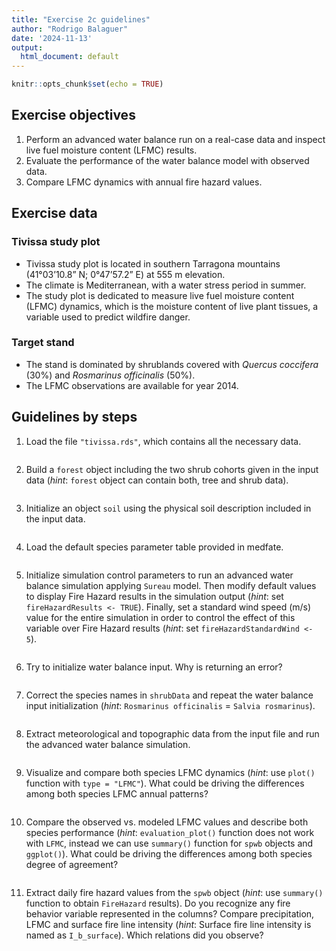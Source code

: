 ```yaml
---
title: "Exercise 2c guidelines"
author: "Rodrigo Balaguer"
date: '2024-11-13'
output:
  html_document: default
---
```


```r
knitr::opts_chunk$set(echo = TRUE)
```


## Exercise objectives

  1. Perform an advanced water balance run on a real-case data and inspect live fuel moisture content (LFMC) results.
  2. Evaluate the performance of the water balance model with observed data.
  3. Compare LFMC dynamics with annual fire hazard values.

## Exercise data
### Tivissa study plot 

 + Tivissa study plot is located in southern Tarragona mountains (41°03'10.8" N; 0°47'57.2" E) at 555 m elevation.
 + The climate is Mediterranean, with a water stress period in summer.
 + The study plot is dedicated to measure live fuel moisture content (LFMC) dynamics, which is the moisture content of live plant tissues, a variable used to predict wildfire danger.

### Target stand
 + The stand is dominated by shrublands covered with *Quercus coccifera* (30%) and *Rosmarinus officinalis* (50%).
 + The LFMC observations are available for year 2014.

## Guidelines by steps

1. Load the file `"tivissa.rds"`, which contains all the necessary data.

```r

```

2. Build a `forest` object including the two shrub cohorts given in the input data (*hint*: `forest` object can contain both, tree and shrub data).

```r

```

3. Initialize an object `soil` using the physical soil description included in the input data.

```r

```

4. Load the default species parameter table provided in medfate.

```r

```

5. Initialize simulation control parameters to run an advanced water balance simulation applying `Sureau` model. Then modify default values to display Fire Hazard results in the simulation output (*hint*: set `fireHazardResults <- TRUE`). Finally, set a standard wind speed (m/s) value for the entire simulation in order to control the effect of this variable over Fire Hazard results (*hint*: set `fireHazardStandardWind <- 5`).

```r

```

6. Try to initialize water balance input. Why is returning an error?

```r

```

7. Correct the species names in `shrubData` and repeat the water balance input initialization (*hint*: `Rosmarinus officinalis` = `Salvia rosmarinus`).

```r

```

8. Extract meteorological and topographic data from the input file and run the advanced water balance simulation.

```r

```

9. Visualize and compare both species LFMC dynamics (*hint*: use `plot()` function with `type = "LFMC"`). What could be driving the differences among both species LFMC annual patterns?

```r

```

10. Compare the observed vs. modeled LFMC values and describe both species performance (*hint*: `evaluation_plot()` function does not work with `LFMC`, instead we can use `summary()` function for `spwb` objects and `ggplot()`). What could be driving the differences among both species degree of agreement?

```r

```

11. Extract daily fire hazard values from the `spwb` object (*hint*: use `summary()` function to obtain `FireHazard` results). Do you recognize any fire behavior variable represented in the columns? Compare precipitation, LFMC and surface fire line intensity (*hint*: Surface fire line intensity is named as `I_b_surface`). Which relations did you observe? 

```r

```

